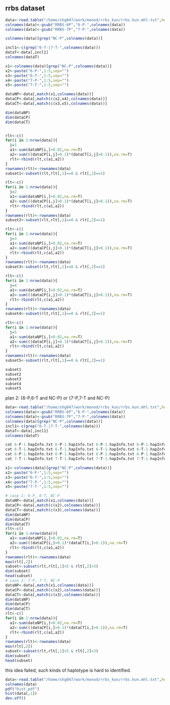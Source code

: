 
## rrbs dataset
```{r}
data<-read.table("/home/shg047/work/monod/rrbs_kun/rrbs.kun.mhl.txt",head=T,sep="\t",as.is=T,row.names=1,check.names=F)
colnames(data)<-gsub("RRBS-6P","6-P-",colnames(data))
colnames(data)<-gsub("RRBS-7P","7-P-",colnames(data))

colnames(data)[grep("NC-P",colnames(data))]

incl1<-c(grep("6-T-|7-T-",colnames(data)))
dataT<-data[,incl1]
colnames(dataT)

x1<-colnames(data)[grep("NC-P",colnames(data))]
x2<-paste("6-P-",1:5,sep="")
x3<-paste("6-T-",1:5,sep="")
x4<-paste("7-P-",1:5,sep="")
x5<-paste("7-T-",1:5,sep="")

dataNP<-data[,match(x1,colnames(data))]
dataCP<-data[,match(c(x2,x4),colnames(data))]
dataCT<-data[,match(c(x3,x5),colnames(data))]

dim(dataNP)
dim(dataCP)
dim(dataCT)


rlt<-c()
for(i in 1:nrow(data)){
  j=1
  a1<-sum(dataNP[i,]>0.02,na.rm=T) 
  a2<-sum(((dataCP[i,j]>0.1)*(dataCT[i,j]>0.1)),na.rm=T)
  rlt<-rbind(rlt,c(a1,a2))
}
rownames(rlt)<-rownames(data)
subset1<-subset(rlt,rlt[,1]==0 & rlt[,2]==1)

rlt<-c()
for(i in 1:nrow(data)){
  j=2
  a1<-sum(dataNP[i,]>0.02,na.rm=T) 
  a2<-sum(((dataCP[i,j]>0.1)*(dataCT[i,j]>0.1)),na.rm=T)
  rlt<-rbind(rlt,c(a1,a2))
}
rownames(rlt)<-rownames(data)
subset2<-subset(rlt,rlt[,1]==0 & rlt[,2]==1)

rlt<-c()
for(i in 1:nrow(data)){
  j=3
  a1<-sum(dataNP[i,]>0.02,na.rm=T) 
  a2<-sum(((dataCP[i,j]>0.1)*(dataCT[i,j]>0.1)),na.rm=T)
  rlt<-rbind(rlt,c(a1,a2))
}
rownames(rlt)<-rownames(data)
subset3<-subset(rlt,rlt[,1]==0 & rlt[,2]==1)

rlt<-c()
for(i in 1:nrow(data)){
  j=4
  a1<-sum(dataNP[i,]>0.02,na.rm=T) 
  a2<-sum(((dataCP[i,j]>0.1)*(dataCT[i,j]>0.1)),na.rm=T)
  rlt<-rbind(rlt,c(a1,a2))
}
rownames(rlt)<-rownames(data)
subset4<-subset(rlt,rlt[,1]==0 & rlt[,2]==1)

rlt<-c()
for(i in 1:nrow(data)){
  j=5
  a1<-sum(dataNP[i,]>0.02,na.rm=T) 
  a2<-sum(((dataCP[i,j]>0.1)*(dataCT[i,j]>0.1)),na.rm=T)
  rlt<-rbind(rlt,c(a1,a2))
}
rownames(rlt)<-rownames(data)
subset5<-subset(rlt,rlt[,1]==0 & rlt[,2]==1)

subset1
subset2
subset3
subset4
subset5


```
plan 2: {6-P,6-T and NC-P} or {7-P,7-T and NC-P}
```{r}
data<-read.table("/home/shg047/work/monod/rrbs_kun/rrbs.kun.mhl.txt",head=T,sep="\t",as.is=T,row.names=1,check.names=F)
colnames(data)<-gsub("RRBS-6P","6-P-",colnames(data))
colnames(data)<-gsub("RRBS-7P","7-P-",colnames(data))
colnames(data)[grep("NC-P",colnames(data))]
incl1<-c(grep("6-T-|7-T-",colnames(data)))
dataT<-data[,incl1]
colnames(dataT)

cat 6-P-1.hapInfo.txt 6-P-1.hapInfo.txt 6-P-1.hapInfo.txt 6-P-1.hapInfo.txt 6-P-1.hapInfo.txt > 6P.txt
cat 6-T-1.hapInfo.txt 6-T-1.hapInfo.txt 6-T-1.hapInfo.txt 6-T-1.hapInfo.txt 6-T-1.hapInfo.txt > 6T.txt
cat 6-P-1.hapInfo.txt 6-P-1.hapInfo.txt 6-P-1.hapInfo.txt 6-P-1.hapInfo.txt 6-P-1.hapInfo.txt > 7P.txt
cat 7-T-1.hapInfo.txt 7-T-1.hapInfo.txt 7-T-1.hapInfo.txt 7-T-1.hapInfo.txt 7-T-1.hapInfo.txt > 7T.txt

x1<-colnames(data)[grep("NC-P",colnames(data))]
x2<-paste("6-P-",1:5,sep="")
x3<-paste("6-T-",1:5,sep="")
x4<-paste("7-P-",1:5,sep="")
x5<-paste("7-T-",1:5,sep="")

# case 1: 6-P, 6-T, NC-P
dataNP<-data[,match(x1,colnames(data))]
dataCP<-data[,match(c(x2),colnames(data))]
dataCT<-data[,match(c(x3),colnames(data))]
dim(dataNP)
dim(dataCP)
dim(dataCT)
rlt<-c()
for(i in 1:nrow(data)){
  a1<-sum(dataNP[i,]>0.02,na.rm=T) 
  a2<-sum(((dataCP[i,]>0.1)*(dataCT[i,]>0.1)),na.rm=T)
  rlt<-rbind(rlt,c(a1,a2))
}
rownames(rlt)<-rownames(data)
max(rlt[,2])
subset<-subset(rlt,rlt[,1]<5 & rlt[,2]>3)
dim(subset)
head(subset)
# case 2: 7-P, 7-T, NC-P
dataNP<-data[,match(x1,colnames(data))]
dataCP<-data[,match(c(x2),colnames(data))]
dataCT<-data[,match(c(x3),colnames(data))]
dim(dataNP)
dim(dataCP)
dim(dataCT)
rlt<-c()
for(i in 1:nrow(data)){
  a1<-sum(dataNP[i,]>0.02,na.rm=T) 
  a2<-sum(((dataCP[i,]>0.1)*(dataCT[i,]>0.1)),na.rm=T)
  rlt<-rbind(rlt,c(a1,a2))
}
rownames(rlt)<-rownames(data)
max(rlt[,2])
subset<-subset(rlt,rlt[,1]<5 & rlt[,2]>3)
dim(subset)
head(subset)
```
this idea failed, such kinds of haplotype is hard to identified. 

```{r}
data<-read.table("/home/shg047/work/monod/rrbs_kun/rrbs.kun.mhl.txt",head=T,sep="\t",as.is=T,row.names=1,check.names=F)
colnames(data)
pdf("hist.pdf")
hist(data[,1])
dev.off()
```
